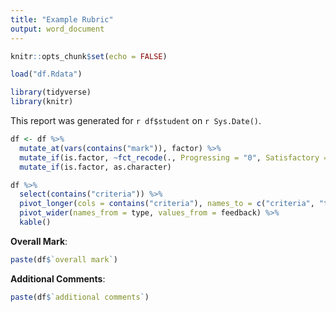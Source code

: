 ```yaml
---
title: "Example Rubric"
output: word_document
---
```


```r
knitr::opts_chunk$set(echo = FALSE)

load("df.Rdata")

library(tidyverse)
library(knitr)
```

This report was generated for `r df$student` on `r Sys.Date()`.

```r
df <- df %>%
  mutate_at(vars(contains("mark")), factor) %>% 
  mutate_if(is.factor, ~fct_recode(., Progressing = "0", Satisfactory = "1")) %>% 
  mutate_if(is.factor, as.character) 

df %>% 
  select(contains("criteria")) %>% 
  pivot_longer(cols = contains("criteria"), names_to = c("criteria", "type"), names_pattern = "(criteria .) (.*)", values_to = "feedback") %>% 
  pivot_wider(names_from = type, values_from = feedback) %>% 
  kable()
```

**Overall Mark**:

```r
paste(df$`overall mark`)
```


**Additional Comments**:

```r
paste(df$`additional comments`)
```



